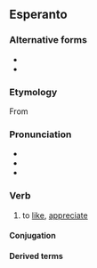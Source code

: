 {{also|sati|Sati|sáti}}
==Esperanto==

===Alternative forms===
* {{alter|eo|shati||H-system spelling}}
* {{alter|eo|sxati||X-system spelling}}

===Etymology===
From {{der|eo|de|schätzen}}

===Pronunciation===
* {{IPA|/ˈʃati/|lang=eo}}
* {{hyphenation|ŝa|ti|lang=eo}}
* {{rhymes|ati|lang=eo}}

===Verb===
{{eo-head}}

# {{lb|eo|transitive}} to [[like]], [[appreciate]]

====Conjugation====
{{eo-conj}}

====Derived terms====
{{der2|lang=eo|ŝategi|ŝato}}

{{eo BRO|5}}